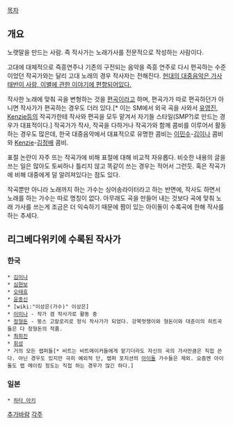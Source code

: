 [[목차]]
== 개요 ==
노랫말을 만드는 사람. 즉 작사가는 노래가사를 전문적으로 작성하는 사람이다.

고대에 대체적으로 즉흥연주나 기존의 구전되는 음악을 즉흥 연주로 다시 편곡하는 수준이었던 작곡가와는 달리 고대 노래의 경우 작사자는 전해진다. [[사랑타령|현대의 대중음악은 가사 태반이 사랑, 이별에 관한 이야기에 편향되어있다.]]

작사한 노래에 맞춰 곡을 변형하는 것을 [[편곡]]이라고 하며, 편곡가가 따로 편곡하던가 아니면 작사가가 편곡하는 경우도 더러 있다.[* 이는 SM에서 외국 곡을 사와서 [[유영진]], [[Kenzie]]등의 작곡가한테 작사와 편곡을 모두 맡겨서 자기들 스타일(SMP?)로 만드는 경우가 대표적이다.] 작곡가가 작사, 작곡을 다하거나 작곡가와 함께 콤비를 이루어서 활동하는 경우도 많은데, 한국 대중음악에서 대표적으로 유명한 콤비는 [[이민수]]-[[김이나]] 콤비와 [[Kenzie]]-[[김정배]] 콤비.

표절 논란이 자주 뜨는 작곡가에 비해 표절에 대해 비교적 자유롭다. 비슷한 내용의 글을 쓰는 일은 많아도 토씨하나 틀리지 않고 똑같이 쓰는 경우는 적어서 그런듯. 혹은 작곡가에 비해 대중에게 덜 알려져있다는 점도 있다.

작곡뿐만 아니라 노래까지 하는 가수는 싱어송라이터라고 하는 반면에, 작사도 하면서 노래를 하는 가수는 따로 명칭이 없다. 아무래도 곡을 만들어 내는 것보다 곡에 맞춰 노래 가사를 쓰는게 조금은 더 익숙하기 때문에 짬이 있는 아이돌이 수록곡에 한해 작사를 하는 추세다.

== 리그베다위키에 수록된 작사가 ==
=== 한국 ===
 * [[김이나]]
 * [[심현보]]
 * [[오태호]]
 * [[윤종신]]
 * [wiki:"이상은(가수)" 이상은]
 * [[이미나]] - 작가 겸 작사가로 활동 중
 * [[정형돈]] - 뚱스 고칼로리로 정식 작사가가 되었다. 강북멋쟁이와 형돈이와 대준이의 히트곡들은 다 정형돈의 작품.
 * [[최희진]]
 * [[휘성]]
 * 거의 모든 랩퍼들[* 비트는 비트메이커들에게 맡기더라도 자신의 곡의 가사만큼은 직접 쓴다. 아닌 경우도 있지만 극히 예외적 단, 랩퍼 포지션의 [[아이돌]] 가수들은 제외. 요즘엔 아이돌도 랩 메이킹 정도는 직접 하는 경우가 많긴 하다.]
=== 일본 ===
 * [[하타 아키]]

[[추가바람]]
[[각주]]
